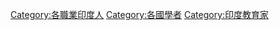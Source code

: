 [[Category:各職業印度人|Category:各職業印度人]]
[[Category:各國學者|Category:各國學者]]
[[Category:印度教育家|Category:印度教育家]]
